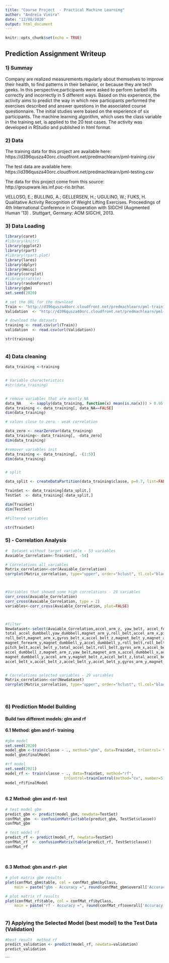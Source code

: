 ```yaml
---
title: "Course Project  - Practical Machine Learning"
author: "Andreia Vieira"
date: "12/08/2020"
output: html_document
---
```


```r
knitr::opts_chunk$set(echo = TRUE)
```

## Prediction Assignment Writeup

### 1) Summay

Company are realized measurements regularly about themselves  to improve their health, to find patterns in their behavior, or because they are tech geeks. In this perspective,participants were asked to perform barbell lifts correctly and incorrectly in 5 different ways. Based on this experience, the activity aims to predict the way in which new participants performed the exercises described and answer questions in the associated course questionnaire. The initial studies were based on the experience of six participants. The machine learning algorithm, which uses the class variable in the training set, is applied to the 20 test cases. The activity was developed in RStudio and published in html format.

### 2) Data

The training data for this project are available here:
https://d396qusza40orc.cloudfront.net/predmachlearn/pml-training.csv

The test data are available here:
https://d396qusza40orc.cloudfront.net/predmachlearn/pml-testing.csv


The data for this project come from this source: http://groupware.les.inf.puc-rio.br/har. 

VELLOSO, E.; BULLING, A.; GELLERSEN, H.; UGULINO, W.; FUKS, H. Qualitative Activity Recognition of Weight Lifting Exercises. Proceedings of 4th International Conference in Cooperation with SIGCHI (Augmented Human '13) . Stuttgart, Germany: ACM SIGCHI, 2013.

### 3) Data Loading 

```r

library(caret)
#library(knitr)
library(ggplot2)
library(rpart)
#library(rpart.plot)
library(lares)
library(dplyr)
library(Hmisc)
library(corrplot)
#library(rattle)
library(randomForest)
library(gbm)
set.seed(2020)

# set the URL for the download
Train <- "http://d396qusza40orc.cloudfront.net/predmachlearn/pml-training.csv"
Validation  <- "http://d396qusza40orc.cloudfront.net/predmachlearn/pml-testing.csv"

# download the datasets
training <- read.csv(url(Train))
validation  <- read.csv(url(Validation))

str(training)



```

### 4) Data cleaning

```r

data_training <-training


# Variable characteristics
#str(data_training)


# remove variables that are mostly NA
data_NA    <- sapply(data_training, function(x) mean(is.na(x))) > 0.95
data_training <- data_training[, data_NA==FALSE]
dim(data_training)

# values close to zero - weak correlation

data_zero <- nearZeroVar(data_training)
data_training<- data_training[, -data_zero]
dim(data_training)

#remover variables init
data_training <- data_training[, -(1:5)]
dim(data_training)


# split

data_split <- createDataPartition(data_training$classe, p=0.7, list=FALSE)

TrainSet <- data_training[data_split,]
TestSet  <- data_training[-data_split,]

dim(TrainSet)
dim(TestSet)

#Filtered variables

str(TrainSet)


```
### 5) - Correlation Analysis
```r


#  Dataset without target variable - 53 variables
Avaiable_Correlation<-TrainSet[, -54]

# Correlations all variables
Matrix_correlation<-cor(Avaiable_Correlation)
corrplot(Matrix_correlation, type="upper", order="hclust", tl.col="black", tl.srt=45, tl.cex = 0.5)



#Variables that showed some high correlations - 29 variables
corr_cross(Avaiable_Correlation)
corr_cross(Avaiable_Correlation, type = 2)
variables<-corr_cross(Avaiable_Correlation, plot=FALSE)



#filter
Newdataset<-select(Avaiable_Correlation,accel_arm_z, yaw_belt, accel_forearm_y, magnet_dumbbell_x,
total_accel_dumbbell,yaw_dumbbell,magnet_arm_y,roll_belt,accel_arm_x,pitch_dumbbell,
roll_belt,magnet_arm_x,gyros_belt_x,accel_belt_z,magnet_belt_y,magnet_arm_z,accel_belt_z,
magnet_forearm_y,magnet_dumbbell_y,accel_dumbbell_y,roll_belt,roll_belt,total_accel_belt,
pitch_belt,accel_belt_y,total_accel_belt,roll_belt,gyros_arm_x,accel_belt_x,pitch_belt,
accel_dumbbell_z,magnet_arm_z,yaw_belt,magnet_arm_x,accel_dumbbell_x,accel_arm_y,magnet_arm_y,
magnet_dumbbell_y,accel_arm_y,magnet_belt_z,accel_belt_z,total_accel_belt,accel_belt_z,
accel_belt_x,accel_belt_z,accel_belt_y,accel_belt_y,gyros_arm_y,magnet_belt_x,magnet_belt_x)


# Correlations selected variables - 29 variables
Matrix_correlation<-cor(Newdataset)
corrplot(Matrix_correlation, type="upper", order="hclust", tl.col="black", tl.srt=45, tl.cex = 0.5)

   

```
### 6) Prediction Model Building

#### Build two different models: glm and rf

#### 6.1 Method: gbm and rf- training

```r


#gbm model
set.seed(2020)
model_gbm <-train(classe ~ ., method="gbm", data=TrainSet, trControl= trainControl(method= "repeatedcv", number = 5, repeats = 1), verbose = FALSE)
model_gbm$finalModel

#rf model
set.seed(2021)
model_rf <- train(classe ~ ., data=TrainSet, method="rf",
                          trControl=trainControl(method="cv", number=5, verboseIter=FALSE))
model_rf$finalModel



```
#### 6.2 Method: gbm and rf- test

```r

# test model gbm
predict_gbm <- predict(model_gbm, newdata=TestSet)
confMat_gbm  <- confusionMatrix(table(predict_gbm, TestSet$classe)) 
confMat_gbm

# test model rf
predict_rf <- predict(model_rf, newdata=TestSet)
confMat_rf  <- confusionMatrix(table(predict_rf, TestSet$classe)) 
confMat_rf




```
#### 6.3 Method: gbm and rf- plot
```r

# plot matrix gbm results
plot(confMat_gbm$table, col = confMat_gbm$byClass, 
    main = paste("gbm - Accuracy =", round(confMat_gbm$overall['Accuracy'], 4)))

# plot matrix rf results
plot(confMat_rf$table, col = confMat_rf$byClass, 
    main = paste("rf - Accuracy =", round(confMat_rf$overall['Accuracy'], 4)))



```

### 7) Applying the Selected Model (best model) to the Test Data (Validation)

```r

#best result  method rf
predict_validation <- predict(model_rf, newdata=validation)
predict_validation

```
  
  


```

  
  